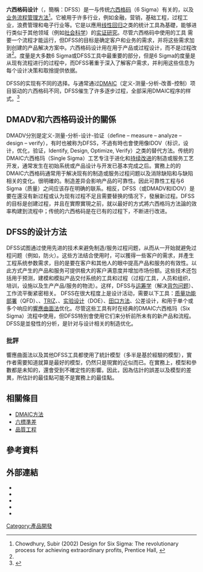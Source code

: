'''六西格码设计'''（{{lang-en|Design for Six Sigma}}，簡稱：DFSS）是一与传统[[六西格码|六西格码]]（6 Sigma）有关的{{le|工程设计流程|Engineering design process}}，以及[[业务流程|业务流程]][[管理方法|管理方法]]<ref name="Chowdhury2002">Chowdhury, Subir (2002) Design for Six Sigma: The revolutionary process for achieving extraordinary profits, Prentice Hall, {{ISBN|9780793152247}}</ref>。它被用于许多行业，例如金融，营销，基础工程，过程工业，浪费管理和电子行业等。它是以應用[[线性回归|线性回归]]之类的统计工具為基礎，能够进行类似于其他领域（例如[[社会科学|社会科学]]）的[[实证研究|实证研究]]。尽管六西格码中使用的工具<!--和订单-->需要一个流程才能运行，但DFSS的目标是确定客户和业务的需求，并将这些需求加到创建的产品解决方案中。六西格码设计用在用于产品或过程设计，而不是过程改进<ref name="Chowdhury2002" />。度量是大多数6 Sigma或DFSS工具中最重要的部分，但是6 Sigma的度量是从现有流程进行的过程中，而DFSS著重于深入了解客户需求，并利用这些信息为每个设计决策和取捨提供依据。

DFSS的实现有不同的选择。与通常通过[[DMAIC方法|DMAIC]]（定义-测量-分析-改善-控制）项目驱动的六西格码不同，DFSS催生了许多逐步过程，全部采用DMAIC程序的样式。<ref>{{cite journal|last1=Hasenkamp|first1=Torben|last2=Ölme|first2=Annika|title=Introducing Design for Six Sigma at SKF|journal=International Journal of Six Sigma and Competitive Advantage|date=2008|volume=4|issue=2|pages=172–189|doi=10.1504/IJSSCA.2008.020281}}</ref>

==DMADV和六西格码设计的關係==
DMADV分別是定义-测量-分析-设计-验证（define – measure – analyze – design – verify），有时也被称为DFSS，不過有時也會使用像IDOV（标识，设计，优化，验证，Identify, Design, Optimize, Verify）之类的替代方法。传统的DMAIC六西格玛（Single Sigma）工艺专注于进化和[[持续改进|持续改进]]的制造或服务工艺开发，通常发生在初始系统或产品设计与开发已基本完成之后。實務上的的DMAIC六西格码通常用于解决现有的制造或服务过程问题以及消除缺陷和与缺陷相关的变化。很明確的。制造差异会影响产品的可靠性。因此可靠性工程与6 Sigma（质量）之间应该存在明确的联系。相反，DFSS（或DMADV和IDOV）是要在還沒有新过程或认为现有过程不足且需要替换的情况下，發展新过程。DFSS的目标是创建过程，并且在實際實現之前，就以最好的方式將六西格玛方法論的效率构建到流程中；传统的六西格码是在已有的过程下，不断进行改进。

== DFSS的设计方法 ==

DFSS试图通过使用先进的技术来避免制造/服务过程问题，从而从一开始就避免过程问题（例如，防火）。这些方法结合使用时，可以獲得一些客户的需求，并產生工程系统参数需求，目的是要在客户和其他人的眼中提高产品和服务的有效性。以此方式产生的产品和服务可提供极大的客户满意度并增加市场份额。这些技术还包括用于预测，建模和模拟产品交付系统的工具和过程（过程/工具，人员和组织，培训，设施以及生产产品/服务的物流）。这样，DFSS与[[运筹学|运筹学]]（解决[[背包问题|背包问题]]）、工作流平衡紧密相关。 DFSS在很大程度上是设计活动，需要以下工具：[[质量功能部署|质量功能部署]]（QFD）、{{le|公理设计|Axiomatic design}}、[[TRIZ|TRIZ]]、{{le|design for X|design for X}}、[[实验设计|实验设计]]（DOE）、[[田口方法|田口方法]]、公差设计，{{le|強健化|Robustification}}和用于单个或多个响应的[[響應曲面法|響應曲面法]]优化。尽管这些工具有时在经典的DMAIC六西格玛（Six Sigma）流程中使用，但DFSS特別會使用它们来分析前所未有的新产品和流程。DFSS是並發性的分析，是针对与设计相关的制造优化。

===批評===
響應曲面法以及其他DFSS工具都使用了統計模型（多半是基於經驗的模型），實作者需要知道就算是最好的模型，仍然只是現實的近似而已。在實務上，模型和參數都是未知的，還會受到不確定性的影響。因此，因為估計的誤差以及模型的差異，所估計的最佳點可能不是實務上的最佳點。
==相關條目==
*[[DMAIC方法|DMAIC方法]]
*[[六標準差|六標準差]]
*[[品質工程|品質工程]]

== 參考資料 ==
{{Reflist}}

== 外部連結 ==
*{{cite book | last1 = Brue | first1 = Greg | last2 = Launsby | first2 = Robert G. | year = 2003 | title = Design for Six Sigma | location = [[纽约|New York]] | publisher = {{tsl|en|McGraw-Hill||McGraw-Hill}} | isbn = 9780071413763 | oclc = 51235576}}
*{{cite book | last1 = Yang | first1 = Kai | last2 = El-Haik | first2 = Basem | year = 2003 | title = Design for Six Sigma: A Roadmap for Product Development | url = https://archive.org/details/designforsixsigm0000yang | location = [[纽约|New York]] | publisher = {{tsl|en|McGraw-Hill||McGraw-Hill}} | isbn = 9780071412087 | oclc = 51861987}}
*{{cite book | last1 = Cavanagh | first1 = Roland R. | last2 = Neuman | first2 = Robert P. | last3 = Pande | first3 = Peter S. | year = 2005 | title = What Is Design for Six Sigma? | url = https://archive.org/details/whatisdesignfors0000cava | location = [[纽约|New York]] | publisher = {{tsl|en|McGraw-Hill||McGraw-Hill}} | isbn = 9780071423892 | oclc = 57465690}}
*{{cite book | last1 = Chowdhury | first1 = Subir | year = 2002 | title = Design for Six Sigma | location = [[芝加哥|Chicago]] | publisher = Dearborn Trade Publishing | isbn = 9780793152247 | oclc = 48796250 | url-access = registration | url = https://archive.org/details/designforsixsigm00chow }}
* {{cite journal
| author=Hasenkamp, Torben
|title=Engineering Design for Six Sigma| year=2010
| journal=Quality and Reliability Engineering International
| volume=26
| pages=317–324
| issue=4
| doi=10.1002/qre.1090 
}}
{{設計}}

[[Category:產品開發|Category:產品開發]]